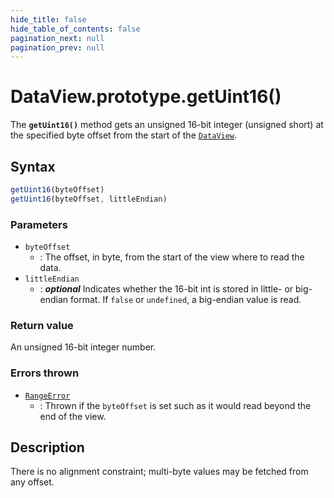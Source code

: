```yaml
---
hide_title: false
hide_table_of_contents: false
pagination_next: null
pagination_prev: null
---
```

# DataView.prototype.getUint16()

The **`getUint16()`** method gets an unsigned 16-bit integer
(unsigned short) at the specified byte offset from the start of the
[`DataView`](../../../globals/DataView/DataView.mdx).



## Syntax

```js
getUint16(byteOffset)
getUint16(byteOffset, littleEndian)
```

### Parameters

- `byteOffset`
  - : The offset, in byte, from the start of the view where to read the data.
- `littleEndian`
  - : _**optional**_ Indicates whether the 16-bit int is stored in
    little- or big-endian format. If `false` or
    `undefined`, a big-endian value is read.

### Return value

An unsigned 16-bit integer number.

### Errors thrown

- [`RangeError`](../../RangeError/RangeError.mdx)
  - : Thrown if the `byteOffset` is set such as it would read beyond the end of
    the view.

## Description

There is no alignment constraint; multi-byte values may be fetched from any offset.
